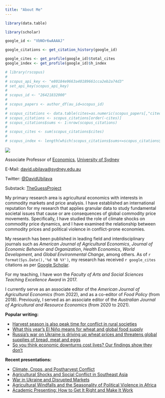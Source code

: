 ```yaml
---
title: "About Me"
---
```


```r

library(data.table)

library(scholar)

google_id <- "VbNOr6wAAAAJ"

google_citations <- get_citation_history(google_id)

google_cites <- get_profile(google_id)$total_cites
google_index <- get_profile(google_id)$h_index

# library(rscopus)
# 
# scopus_api_key <- "e80184e9663a40189661cca2eb2a74d3"
# set_api_key(scopus_api_key)
# 
# scopus_id <- "26421832000"
# 
# scopus_papers <- author_df(au_id=scopus_id)
# 
# scopus_citations <- data.table(cites=as.numeric(scopus_papers[,"citedby-count"]))
# scopus_citations <- scopus_citations[order(-cites)]
# scopus_citations$sums <- 1:nrow(scopus_citations)
# 
# scopus_cites <- sum(scopus_citations$cites)
# 
# scopus_index <- length(which(scopus_citations$sums<=scopus_citations$cites))

```

<div class = "row">
  
<div class = "col-md-5">
![](davidubilava.jpg)

Associate Professor of [Economics](https://www.sydney.edu.au/arts/schools/school-of-economics.html){target="_blank"}, [University of Sydney](https://www.sydney.edu.au/){target="_blank"}

E-Mail: [david.ubilava&#64;sydney.edu.au](mailto:david.ubilava@sydney.edu.au)

Twitter: [&#64;DavidUbilava](https://twitter.com/DavidUbilava)

Substack: [TheGuessProject](https://theguessproject.substack.com)

</div>
  
<div class = "col-md-7">

My primary research area is agricultural economics with interests in commodity markets and price analysis. I have established an international reputation for my research that applies granular data to study fundamental societal issues that cause or are consequences of global commodity price movements. Specifically, I have studied the role of climate shocks on commodity price dynamics, and I have examined the relationship between commodity prices and political violence in conflict-prone economies. 

My research has been published in leading field and interdisciplinary journals such as *American Journal of Agricultural Economics*, *Journal of Economic Behavior and Organization*, *Health Economics*, *World Development*, and *Global Environmental Change*, among others. As of `r format(Sys.Date(),'%d %B %Y')`, my research has received `r google_cites` citations as per [Google Scholar](https://scholar.google.com/citations?user=VbNOr6wAAAAJ){target="_blank"}.

For my teaching, I have won the *Faculty of Arts and Social Sciences Teaching Excellence Award* in 2017.

I currently serve as an associate editor of the *American Journal of Agricultural Economics* (from 2022), and as a co-editor of *Food Policy* (from 2018). Previously, I served as an associate editor of the *Australian Journal of Agricultural and Resource Economics* (from 2020 to 2021).

**Popular writing:**

- [Harvest season is also peak time for conflict in rural societies](https://sbi.sydney.edu.au/harvest-season-is-also-peak-time-for-conflict-in-rural-societies){target="_blank"}
- [What this year’s El Niño means for wheat and global food supply](https://theconversation.com/what-this-years-el-nino-means-for-wheat-and-global-food-supply-209386){target="_blank"}
- [Russia’s war on Ukraine is driving up wheat prices and threatens global supplies of bread, meat and eggs](https://theconversation.com/russias-war-on-ukraine-is-driving-up-wheat-prices-and-threatens-global-supplies-of-bread-meat-and-eggs-178879){target="_blank"}
- [So you think economic downturns cost lives? Our findings show they don’t](https://theconversation.com/so-you-think-economic-downturns-cost-lives-our-findings-show-they-dont-149711){target="_blank"}

**Recent presentations:**

- [Climate, Crops, and Postharvest Conflict](https://dubilava.github.io/misc/ensoconflict/ensoconflict.html){target="_blank"}
- [Agricultural Shocks and Social Conflict in Southeast Asia](https://dubilava.github.io/misc/seasia-presentation.html){target="_blank"}
- [War in Ukraine and Disrupted Markets](https://dubilava.github.io/ukraine/02-presentation.html){target="_blank"}
- [Agricultural Windfalls and the Seasonality of Political Violence in Africa](https://dubilava.github.io/conflict/presentation.html){target="_blank"}
- [Academic Presenting: How to Get It Right and Make It Work](https://dubilava.github.io/misc/paper-presentation.html){target="_blank"}
</div>

</div>




